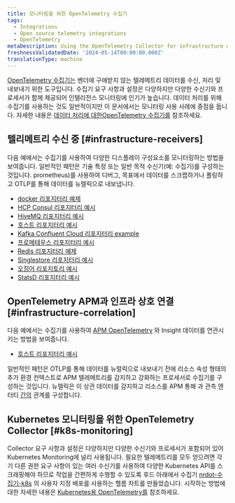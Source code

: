 ```yaml
---
title: 모니터링을 위한 OpenTelemetry 수집기
tags:
  - Integrations
  - Open source telemetry integrations
  - OpenTelemetry
metaDescription: Using the OpenTelemetry Collector for infrastructure monitoring
freshnessValidatedDate: '2024-05-14T00:00:00.000Z'
translationType: machine
---
```


[OpenTelemetry 수집기는](https://opentelemetry.io/docs/collector/) 벤더에 구애받지 않는 텔레메트리 데이터를 수신, 처리 및 내보내기 위한 도구입니다. 수집기 요구 사항과 설정은 다양하지만 다양한 수신기와 프로세서가 함께 제공되어 인텔리전스 모니터링에 인기가 높습니다. 데이터 처리를 위해 수집기를 사용하는 것도 일반적이지만 이 문서에서는 모니터링 사용 사례에 중점을 둡니다. 자세한 내용은 [데이터 처리에 대한OpenTelemetry 수집기를](/docs/opentelemetry/get-started/collector-processing/opentelemetry-collector-processing-intro) 참조하세요.

## 텔리메트리 수신 중 [#infrastructure-receivers]

다음 예에서는 수집기를 사용하여 다양한 디스플레이 구성요소를 모니터링하는 방법을 보여줍니다. 일반적인 패턴은 기술 특정 또는 일반 목적 수신기(예: 수집기)를 구성하는 것입니다. prometheus)를 사용하여 디버그, 목표에서 데이터를 스크랩하거나 폴링하고 OTLP를 통해 데이터를 뉴렐릭으로 내보냅니다.

* [docker 리포지터리 예제](https://github.com/newrelic/newrelic-opentelemetry-examples/tree/main/other-examples/collector/docker)
* [HCP Consul 리포지터리 예시](https://github.com/newrelic/newrelic-opentelemetry-examples/tree/main/other-examples/collector/hcp-consul)
* [HiveMQ 리포지터리 예시](https://github.com/newrelic/newrelic-opentelemetry-examples/tree/main/other-examples/collector/hivemq)
* [호스트 리포지터리 예시](https://github.com/newrelic/newrelic-opentelemetry-examples/tree/main/other-examples/collector/host-monitoring)
* [Kafka Confluent Cloud 리포지터리 example](https://github.com/newrelic/newrelic-opentelemetry-examples/tree/main/other-examples/collector/confluentcloud)
* [프로메테우스 리포지터리 예시](https://github.com/newrelic/newrelic-opentelemetry-examples/tree/main/other-examples/collector/prometheus)
* [Redis 리포지터리 예제](https://github.com/newrelic/newrelic-opentelemetry-examples/tree/main/other-examples/collector/redis)
* [Singlestore 리포지터리 예시](https://github.com/newrelic/newrelic-opentelemetry-examples/tree/main/other-examples/collector/singlestore)
* [오징어 리포지토리 예시](https://github.com/newrelic/newrelic-opentelemetry-examples/tree/main/other-examples/collector/squid)
* [StatsD 리포지터리 예시](https://github.com/newrelic/newrelic-opentelemetry-examples/tree/main/other-examples/collector/statsd)

## OpenTelemetry APM과 인프라 상호 연결 [#infrastructure-correlation]

다음 예에서는 수집기를 사용하여 [APM OpenTelemetry](/docs/opentelemetry/get-started/apm-monitoring/opentelemetry-apm-intro) 와 Insight 데이터를 연관시키는 방법을 보여줍니다.

* [호스트 리포지터리 예시](https://github.com/newrelic/newrelic-opentelemetry-examples/tree/main/other-examples/collector/host-monitoring)

일반적인 패턴은 OTLP를 통해 데이터를 뉴럴릭으로 내보내기 전에 리소스 속성 형태의 추가 환경 컨텍스트로 APM 텔레메트리를 감지하고 강화하는 프로세서로 수집기를 구성하는 것입니다. 뉴렐릭은 이 상관 데이터를 감지하고 리소스를 APM 통해 과 관측 엔터티 [간의](/docs/opentelemetry/best-practices/opentelemetry-best-practices-resources) 관계를 구성합니다.

## Kubernetes 모니터링을 위한 OpenTelemetry Collector [#k8s-monitoring]

Collector 요구 사항과 설정은 다양하지만 다양한 수신기와 프로세서가 포함되어 있어 Kubernetes Monitoring에 널리 사용됩니다. 필요한 텔레메트리를 모두 얻으려면 각기 다른 권한 요구 사항이 있는 여러 수신기를 사용하여 다양한 Kubernetes API를 스크래핑해야 하므로 작업을 간편하게 수행할 수 있도록 후드 아래에서 수집기 [nrdot-수집기-k8s](https://github.com/newrelic/nrdot-collector-releases/tree/main/distributions/nrdot-collector-k8s) 의 사용자 지정 배포를 사용하는 헬름 차트를 만들었습니다. 시작하는 방법에 대한 자세한 내용은 [Kubernetes용 OpenTelemetry를](/docs/kubernetes-pixie/kubernetes-integration/installation/k8s-otel/) 참조하세요.